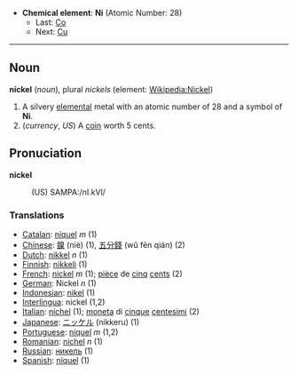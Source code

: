 *'''Chemical element''': '''Ni''' (Atomic Number: 28)
**Last: [[Cobalt|Co]]
**Next: [[Copper|Cu]]
----
== Noun ==

<b>nickel</b> (''noun''), plural ''nickels'' (element: [[en:Nickel|Wikipedia:Nickel]])

# A silvery [[elemental]] metal with an atomic number of 28 and a symbol of '''Ni'''.
# (''currency'', ''US'') A [[coin]] worth 5 cents.

== Pronuciation ==

<b>nickel</b>
:(US) SAMPA:/nI.kVl/

===Translations===
*[[Catalan]]: [[níquel]] ''m'' (1)
*[[Chinese]]: [[鎳]] (niè) (1), [[五分錢]] (wǔ fēn qián) (2)
*[[Dutch]]: [[nikkel]] ''n'' (1)
*[[Finnish]]: [[nikkeli]] (1)
*[[French]]: [[nickel]] ''m'' (1); [[pièce]] de [[cinq]] [[cent]]s (2)
*[[German]]: Nickel ''n'' (1)
*[[Indonesian]]: [[nikel]] (1)
*[[Interlingua]]: nickel (1,2)
*[[Italian]]: [[nichel]] (1); [[moneta]] di [[cinque]] [[centesimi]] (2)
*[[Japanese]]: [[ニッケル]] (nikkeru) (1)
*[[Portuguese]]: [[níquel]] ''m'' (1,2)
*[[Romanian]]: [[nichel]] ''n'' (1)
*[[Russian]]: [[никель]] (1)
*[[Spanish]]: [[níquel]] (1)